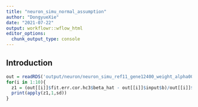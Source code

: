 ```yaml
---
title: "neuron_simu_normal_assumption"
author: "DongyueXie"
date: "2021-07-22"
output: workflowr::wflow_html
editor_options:
  chunk_output_type: console
---
```


## Introduction

```r
out = readRDS('output/neuron/neuron_simu_ref11_gene12400_weight_alpha005_add_pos_res.rds')
for(i in 1:10){
  z1 = (out[[i]]$fit.err.cor.hc3$beta_hat - out[[i]]$input$b)/out[[i]]$fit.err.cor.hc3$beta_se
  print(apply(z1,1,sd))
}

```

